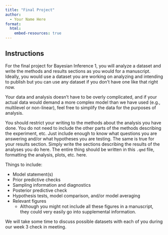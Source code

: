```yaml
---
title: "Final Project"
author:
  - Your Name Here
format: 
  html:
    embed-resources: true
---
```


## Instructions

For the final project for Bayesian Inference 1, you will analyze a dataset and write the methods and results sections as you would for a manuscript. Ideally, you would use a dataset you are working on analyzing and intending to publish but you can use any dataset if you don't have one like that right now. 

Your data and analysis doesn't have to be overly complicated, and if your actual data would demand a more complex model than we have used (e.g., multilevel or non-linear), feel free to simplify the data for the purposes of analysis.

You should restrict your writing to the methods about the analysis you have done. You do not need to include the other parts of the methods describing the experiment, etc. Just include enough to know what questions you are answering and/or what hypotheses you are testing. The same is true for your results section. Simply write the sections describing the results of the analyses you do here. The entire thing should be written in this `.qmd` file, formatting the analysis, plots, etc. here. 

Things to include:

- Model statement(s)
- Prior predictive checks
- Sampling information and diagnostics
- Posterior predictive check
- Hypothesis tests, model comparison, and/or model averaging
- Relevant figures
    - Although you might not include all these figures in a manuscript, they could very easily go into supplemental information.

We will take some time to discuss possible datasets with each of you during our week 3 check in meeting. 